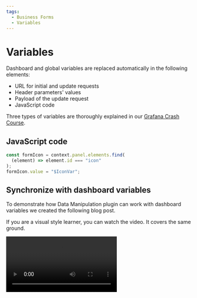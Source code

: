 ```yaml
---
tags:
  - Business Forms
  - Variables
---
```



# Variables

Dashboard and global variables are replaced automatically in the following elements:

- URL for initial and update requests
- Header parameters' values
- Payload of the update request
- JavaScript code

Three types of variables are thoroughly explained in our [Grafana Crash Course](/grafana/variables).

## JavaScript code

```js
const formIcon = context.panel.elements.find(
  (element) => element.id === "icon"
);
formIcon.value = "$IconVar";
```

## Synchronize with dashboard variables

To demonstrate how Data Manipulation plugin can work with dashboard variables we created the following blog post.

<BlogPost
  href="/blog/form-panel-use-variables-20240301/"
  src="/img/blog/2024-03-12-form-variables/banner.png"
  title="Synchronize dashboard variables with Data Manipulation panel."
/>

If you are a visual style learner, you can watch the video. It covers the same ground.

<Video
  src="https://www.youtube.com/embed/DW-yuSopejY"
  title="Synchronize dashboard variables with Data Manipulation in Grafana."
/>
